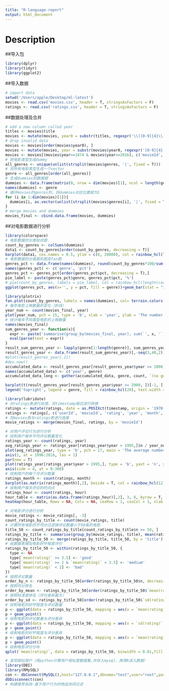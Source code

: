 ```yaml
---
title: "R-language-report"
output: html_document
---
```

# Description

##导入包
```r
library(dplyr)
library(tidyr)
library(ggplot2)
```
##导入数据
```r
# import data
setwd('/Users/apple/Desktop/ml-latest')
movies <- read.csv('movies.csv', header = T, stringsAsFactors = F)
ratings <- read.csv('ratings.csv', header = T, stringsAsFactors = F)
```

##数据处理及合并

```r
# add a new column called year
titles <- movies$title
movies <- mutate(movies, year0 = substr(titles, regexpr('\\([0-9]{4}\\)', titles), regexpr('\\([0-9]{4}\\)', titles) + 5))
# drop invalid data
movies <- movies[order(movies$year0), ]
movies <- mutate(movies, year = substr(movies$year0, regexpr('[0-9]{4}',  movies$year0), regexpr('[0-9]{4}', movies$year0) + 3))
movies <- movies[(movies$year>=1874 & movies$year<=2016), c('movieId', 'title', 'genres', 'year')]
# 把电影类型生成dummy
all_genres <- unique(unlist(strsplit(movies$genres, '|', fixed = T)))
# 将所有电影类型生成一个vector
genre <- all_genres[order(all_genres)]
# 生成dummies的数据框
dummies <- data.frame(matrix(0, nrow = dim(movies)[1], ncol = length(genre)))
names(dummies) <- genre
# 循环movies的genres列，将dummies对应位置赋为1
for (i in 1:dim(movies)[1]){
  dummies[i, as.vector(unlist(strsplit(movies$genres[i], '|', fixed = T)))] = 1
}
# merge movies and dummies
movies_final <- cbind.data.frame(movies, dummies)
```

##对电影数据进行分析

```r
library(colorspace)
# 电影数据的分类柱状图
count_by_genres <- colSums(dummies)
data1 <- count_by_genres[order(count_by_genres, decreasing = T)]
barplot(data1, cex.names = 0.5, ylim = c(0, 20000), col = rainbow_hcl(length(data1)), main = 'The histogram of the number of movies by genres')
# 电影数据的分类扇形图及fan图
genres_pct <- data.frame(names(dummies), round(count_by_genres*100/sum(count_by_genres) ,2))
names(genres_pct) <- c('genre', 'pct')
genres_pct <- genres_pct[order(genres_pct$pct, decreasing = T),]
pie_label <- paste(genres_pct$genre, genres_pct$pct, '%')
# pie(count_by_genres, labels = pie_label, col = rainbow_hcl(length(count_by_genres)), main = 'The pie of the proportion of each genre of movies', clockwise = T)
ggplot(genres_pct, aes(x='', y = pct, fill = genre))+geom_bar(stat = "identity", width = 1) + coord_polar(theta = "y") + labs(x = "", y = "", title = "") + theme(legend.title = element_blank(), legend.position = "right") + scale_fill_discrete(breaks = genres_pct$genre, labels = pie_label)

library(plotrix)
fan.plot(count_by_genres, labels = names(dummies), col= terrain.colors(length(count_by_genres)), main = 'The fan plot of the proportion of each genre of movies')
# 每年电影上映数量的变化（折线）
year_num <- count(movies_final, year)
plot(year_num, pch = 15, type = 'b', xlab = 'year', ylab = 'The number of movies', main = 'The number of movies released every year', col = rainbow(dim(year_num)[1]))
# 统计每年不同类型电影的上映数量
names(movies_final)
sum_genres_year <- function(x){
  expr <- paste('summarise(group_by(movies_final, year), sum(`', x, '`))', sep = '')
  eval(parse(text = expr))
}
result_sum_genres_year <- lapply(genre[1:length(genre)], sum_genres_year)
result_genres_year <- data.frame(result_sum_genres_year)[,-seq(3,40,2)]
#plot(result_genres_year[,2])
#dev.new()
accumulated_data <- result_genres_year[result_genres_year$year >= 2000, ]
names(accumulated_data) <- c('year', genre)
accumulated_data_long <- gather(accumulated_data, genre, count, `(no genres listed)`:Western)

barplot(t(result_genres_year[result_genres_year$year >= 2000, ])[-1, ], col = rainbow_hcl(20), names.arg = seq(2000,2016))
legend('topright', legend = genre, fill = rainbow_hcl(20), text.width = 1)
```

```r
library(lubridate)
# 对ratings表进行处理，将timestamp格式进行转换
ratings <- mutate(ratings, date = as.POSIXct(timestamp, origin = '1970-01-01 00:00:00'), year = year(date), month = month(date), hour = hour(date))
ratings <- ratings[, c('userId', 'movieId', 'rating', 'year', 'month', 'hour')]
# 将movies表与ratings表进行连接
movie_ratings <- merge(movies_final, ratings, by = 'movieId') 
```

```r
# 对用户评论行为进行分析
# 绘制用户每年平均评论数量变化
ratings_year <- count(ratings, year)
avg_ratings_year <- ratings_year[ratings_year$year > 1995,]$n / year_num[year_num$year > 1995,]$n
plot(avg_ratings_year, type = 'b', pch = 17, main = 'The average number of ratings every year per movie', ylab = 'The number of ratings', xlab = 'year',  xaxt = 'n', col = rainbow_hcl(2)[1])
axis(1, at = 1996:2016, las = 1)
par(new = T)
plot(ratings_year[ratings_year$year > 1995,], type = 'b', yaxt = 'n', ylab = NA , pch = 15, col = rainbow_hcl(2)[2])
axis(side = 4, at = 0:300)
# 绘制用户的每个月评分数量
ratings_month <- count(ratings, month)
barplot(as.matrix(ratings_month)[,2], beside = T, col = rainbow_hcl(12), ylim = c(0, 3000000), main = 'The number of ratings by month', names.arg = c(1:12))
# 绘制用户每天评论的时间点
ratings_hour <- count(ratings, hour)
hour_table <- matrix(as.data.frame(ratings_hour)[,2], 3, 8, byrow = T, dimnames = list(c('night','day','evening'), paste(c(1:8), 'th', sep = '')))
heatmap(hour_table, Rowv = NA, Colv = NA, cexRow = 1, cexCol = 1, xlab = 'Time Quantile', ylab = 'Time Span')
```

```r
# 对电影评分进行分析
movie_ratings <- movie_ratings[, -3]
count_ratings_by_title <- count(movie_ratings, title)
# 计算所有电影的平均分过滤掉评论数量小于50条的电影
title_50 <- count_ratings_by_title[count_ratings_by_title$n >= 50, ]
ratings_by_title <- summarise(group_by(movie_ratings, title), mean(rating), sd(rating))
ratings_by_title_50 <- merge(ratings_by_title, title_50, by = 'title')
# 给数据表增加电影好坏程度评价
ratings_by_title_50 <- within(ratings_by_title_50, {
  type <- NA
  type[`mean(rating)` >= 3.5] <- 'good'
  type[`mean(rating)` >= 2 & `mean(rating)` < 3.5] <- 'medium'
  type[`mean(rating)` < 2] <- 'bad'
})
# 按照评论数量
order_by_n <- ratings_by_title_50[order(ratings_by_title_50$n, decreasing = T),]
# 按照均分排名
order_by_mean <- ratings_by_title_50[order(ratings_by_title_50$`mean(rating)`, decreasing = T),]
# 按照标准差排名（评分差异最大）
order_by_sd <- ratings_by_title_50[order(ratings_by_title_50$`sd(rating)`, decreasing = T),]
# 绘制电影的好坏程度与评论数量
p <- ggplot(data = ratings_by_title_50, mapping = aes(x = `mean(rating)`, y = n, colour = type))
p + geom_point()
# 绘制电影的评论数量与评分差异
p <- ggplot(data = ratings_by_title_50, mapping = aes(x = `sd(rating)`, y = n, colour = type))
p + geom_point()
# 绘制电影的好坏程度与评分差异
p <- ggplot(data = ratings_by_title_50, mapping = aes(x = `mean(rating)`, y = `sd(rating)`, colour = type))
p + geom_point()
# 绘制电影评分分布
qplot(`mean(rating)`, data = ratings_by_title_50, binwidth = 0.01,fill = type)
```

```r
# 发现相似用户（用python计算用户相似度数据集,并存入mysql，再用R读入数据）
library(DBI)
library(RMySQL)
con <- dbConnect(MySQL(),host="127.0.0.1",dbname="test",user="root",password="940720")
dbDisconnect(con)
# 构建推荐系统-基于用户行为的物品协同过滤


```